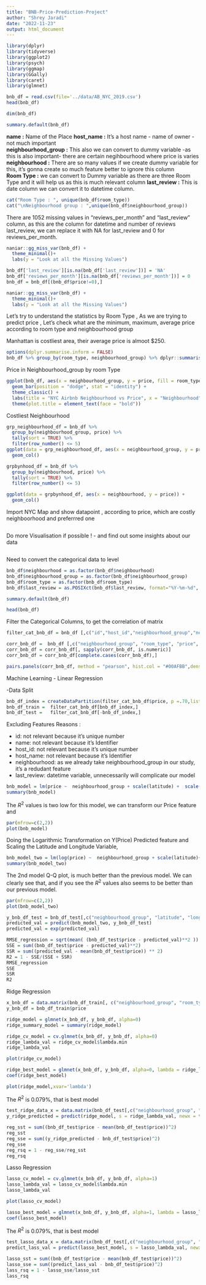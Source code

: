 ```yaml
---
title: "BNB-Price-Prediction-Project"
author: "Shrey Jaradi"
date: "2022-11-23"
output: html_document
---
```


```r
library(dplyr)
library(tidyverse)
library(ggplot2)
library(psych)
library(ggmap)
library(GGally)
library(caret)
library(glmnet)
```


```r
bnb_df = read.csv(file='../data/AB_NYC_2019.csv') 
head(bnb_df)
```
```r
dim(bnb_df)
```
```r
summary.default(bnb_df)
```

**name :** Name of the Place 
**host_name :** It's a host name - name of owner  - not much important          
**neighbourhood_group :** This also we can convert to dummy variable -as this is also important- there are certain negihbourhood where price is varies  
**neighbourhood :** There are so many values if we create dummy variable for this, it's gonna create so much feature better to ignore this column            
**Room Type :**  we can convert to Dummy variable as there are three Room Type and it will help us as this is much relevant column 
**last_review  :** This is date column we can convert it to datetime column. 

```r
cat("Room Type : ", unique(bnb_df$room_type))
cat("\nNeighbourhood group : ",unique(bnb_df$neighbourhood_group))
```


There are 1052 missing values in "reviews_per_month" and "last_review" column,
as this are the column for datetime and number of reviews  last_review, 
we can replace it with NA for last_review and 0 for reviews_per_month.

```r
naniar::gg_miss_var(bnb_df) +
  theme_minimal()+
  labs(y = "Look at all the Missing Values") 
```


```r
bnb_df['last_review'][is.na(bnb_df['last_review'])] = 'NA'
bnb_df['reviews_per_month'][is.na(bnb_df['reviews_per_month'])] = 0
bnb_df = bnb_df[(bnb_df$price!=0),]
```

```r
naniar::gg_miss_var(bnb_df) +
  theme_minimal()+
  labs(y = "Look at all the Missing Values") 
```

 
 
Let's try to understand the statistics by Room Type , As we are trying to predict price , Let's check what are the minimum, maximum, average price according to room type and neighbourhood group

Manhattan is costliest area, their average price is almoot $250.
```r
options(dplyr.summarise.inform = FALSE)
bnb_df %>% group_by(room_type, neighbourhood_group) %>% dplyr::summarise(min_price = min(price), avg_price = mean(price),max_price = max(price))
```


Price in Neighbourhood_group by room Type 

```r
ggplot(bnb_df, aes(x = neighbourhood_group, y = price, fill = room_type)) +
  geom_bar(position = "dodge", stat = "identity") +
  theme_classic() +
  labs(title = "NYC Airbnb Neighbourhood vs Price", x = "Neighbourhood", y = "Price") +
  theme(plot.title = element_text(face = "bold"))
```

Costliest Neighbourhood 
```r
grp_neighbourhood_df = bnb_df %>% 
  group_by(neighbourhood_group, price) %>% 
  tally(sort = TRUE) %>% 
  filter(row_number() <= 5)
ggplot(data = grp_neighbourhood_df, aes(x = neighbourhood_group, y = price)) +
  geom_col() 
```


```r
grpbynhood_df = bnb_df %>% 
  group_by(neighbourhood, price) %>% 
  tally(sort = TRUE) %>% 
  filter(row_number() <= 5)

ggplot(data = grpbynhood_df, aes(x = neighbourhood, y = price)) +
  geom_col() 
```



Import NYC Map and show datapoint , according to price, which are costly neighboorhood and preferrred one
```r

```


Do more Visualisation if possible ! - and find out some insights about our data
```r

```


Need to convert the categorical data to level 
```r
bnb_df$neighbourhood = as.factor(bnb_df$neighbourhood)
bnb_df$neighbourhood_group = as.factor(bnb_df$neighbourhood_group)
bnb_df$room_type = as.factor(bnb_df$room_type)
bnb_df$last_review = as.POSIXct(bnb_df$last_review, format="%Y-%m-%d", tz="UTC")

```

```r
summary.default(bnb_df)
```

```r
head(bnb_df)
```

Filter the Categorical Columns, to get the correlation of matrix
```r
filter_cat_bnb_df = bnb_df [,c("id","host_id","neighbourhood_group","neighbourhood", "latitude", "longitude", "room_type", "price", "minimum_nights", "number_of_reviews" ,"last_review", "reviews_per_month", "calculated_host_listings_count","availability_365")] 
```



```r
corr_bnb_df =  bnb_df [,c("neighbourhood_group", "room_type", "price", "minimum_nights", "number_of_reviews" ,"reviews_per_month", "calculated_host_listings_count","availability_365")] 
corr_bnb_df = corr_bnb_df[, sapply(corr_bnb_df, is.numeric)]
corr_bnb_df = corr_bnb_df[complete.cases(corr_bnb_df),]
```

```r
pairs.panels(corr_bnb_df, method = "pearson", hist.col = "#00AFBB",density = TRUE,ellipses = TRUE)
```

Machine Learning - Linear Regression

-Data Split
```r
bnb_df_index = createDataPartition(filter_cat_bnb_df$price, p =.70,list=FALSE)
bnb_df_train =  filter_cat_bnb_df[bnb_df_index,] 
bnb_df_test =   filter_cat_bnb_df[-bnb_df_index,] 
```


Excluding Features Reasons : 

- id: not relevant because it's unique number
- name: not relevant because it's  Identifier
- host_id: not relevant because it's unique number 
- host_name: not relevant because it's  Identifier
- neighbourhood: as we already take neighbourhood_group in our study, it's a redudant feature
- last_review: datetime variable, unnecessarily will complicate our model

```r
bnb_model = lm(price ~  neighbourhood_group + scale(latitude) +  scale(longitude) + room_type+ minimum_nights + number_of_reviews + reviews_per_month + calculated_host_listings_count + availability_365 , data=bnb_df_train)
summary(bnb_model)

```

The $R^2$ values is two low for this model, we can transform our Price feature and 
```r
par(mfrow=c(2,2))
plot(bnb_model)
```

Doing the Logarithmic Transformation on Y(Price) Predicted feature and 
Scaling the Latitude and Longitude Variable, 
```r
bnb_model_two = lm(log(price) ~  neighbourhood_group + scale(latitude)+  scale(longitude) + room_type+ minimum_nights + number_of_reviews + reviews_per_month + calculated_host_listings_count + availability_365 , data=bnb_df_train)
summary(bnb_model_two)
```


The 2nd model Q-Q plot, is much better than the previous model. We can clearly see that, and if you see the $R^2$ values also seems to be better than our previous model.

```r
par(mfrow=c(2,2))
plot(bnb_model_two)
```


```r
y_bnb_df_test = bnb_df_test[,c("neighbourhood_group", "latitude", "longitude", "room_type", "minimum_nights", "number_of_reviews" , "reviews_per_month", "calculated_host_listings_count","availability_365")] 
predicted_val = predict(bnb_model_two, y_bnb_df_test)
predicted_val = exp(predicted_val)
```



```r
RMSE_regression = sqrt(mean( (bnb_df_test$price - predicted_val)**2 ))
SSE = sum((bnb_df_test$price - predicted_val)**2)
SSR = sum((predicted_val - mean(bnb_df_test$price)) ** 2)
R2 = 1 - SSE/(SSE + SSR)
RMSE_regression
SSE
SSR
R2
```

Ridge Regression 

```r
x_bnb_df = data.matrix(bnb_df_train[, c("neighbourhood_group", "room_type", "minimum_nights", "number_of_reviews" ,"reviews_per_month", "calculated_host_listings_count","availability_365")])
y_bnb_df = bnb_df_train$price
```

```r
ridge_model = glmnet(x_bnb_df, y_bnb_df, alpha=0)
ridge_summary_model = summary(ridge_model)
```

```r
ridge_cv_model = cv.glmnet(x_bnb_df, y_bnb_df, alpha=0)
ridge_lambda_val = ridge_cv_model$lambda.min
ridge_lambda_val
```

```r
plot(ridge_cv_model)
```

```r
ridge_best_model = glmnet(x_bnb_df, y_bnb_df, alpha=0, lambda = ridge_lambda_val)
coef(ridge_best_model)
```

```r
plot(ridge_model,xvar='lambda')
```
The $R^2$ is 0.079%, that is best model
```r
test_ridge_data_x = data.matrix(bnb_df_test[,c("neighbourhood_group", "room_type", "minimum_nights", "number_of_reviews" ,"reviews_per_month", "calculated_host_listings_count","availability_365")])
y_ridge_predicted = predict(ridge_model, s = ridge_lambda_val, newx = test_ridge_data_x)
```

```r
reg_sst = sum((bnb_df_test$price - mean(bnb_df_test$price))^2)
reg_sst
reg_sse = sum((y_ridge_predicted - bnb_df_test$price)^2)
reg_sse
reg_rsq = 1 - reg_sse/reg_sst
reg_rsq
```


Lasso Regression 
```r
lasso_cv_model = cv.glmnet(x_bnb_df, y_bnb_df, alpha=1)
lasso_lambda_val = lasso_cv_model$lambda.min
lasso_lambda_val
```

```r
plot(lasso_cv_model)
```

```r
lasso_best_model = glmnet(x_bnb_df, y_bnb_df, alpha=1, lambda = lasso_lambda_val)
coef(lasso_best_model)
```


The $R^2$ is 0.079%, that is best model
```r
test_lasso_data_x = data.matrix(bnb_df_test[,c("neighbourhood_group", "room_type", "minimum_nights", "number_of_reviews" ,"reviews_per_month", "calculated_host_listings_count","availability_365")])
predict_lass_val = predict(lasso_best_model, s = lasso_lambda_val, newx = test_lasso_data_x)
```

```r
lasso_sst = sum((bnb_df_test$price - mean(bnb_df_test$price))^2)
lasso_sse = sum((predict_lass_val - bnb_df_test$price)^2)
lass_rsq = 1 - lasso_sse/lasso_sst
lass_rsq
```






